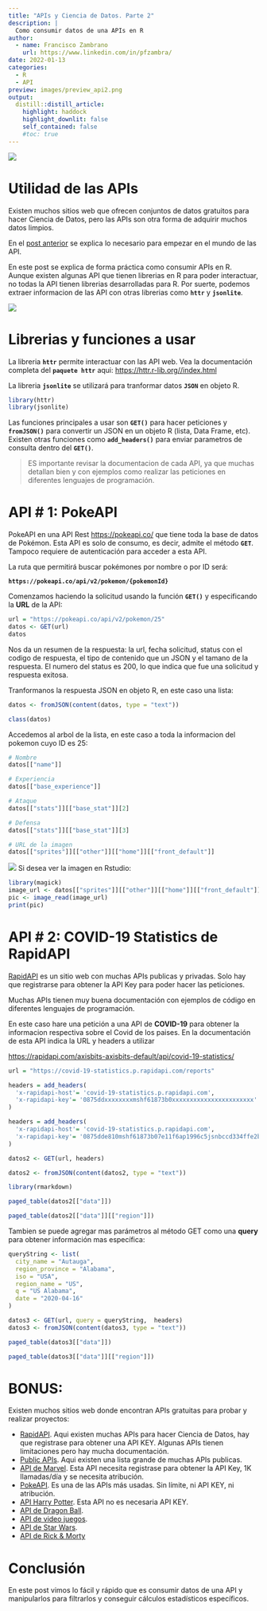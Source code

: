 ```yaml
---
title: "APIs y Ciencia de Datos. Parte 2"
description: |
  Como consumir datos de una APIs en R
author:
  - name: Francisco Zambrano
    url: https://www.linkedin.com/in/pfzambra/
date: 2022-01-13
categories:
  - R
  - API
preview: images/preview_api2.png
output: 
  distill::distill_article:
    highlight: haddock
    highlight_downlit: false
    self_contained: false
    #toc: true
---
```


![](images/preview_api2.png)

Utilidad de las APIs
==========================================================

Existen muchos sitios web que ofrecen conjuntos de datos gratuitos para hacer Ciencia de Datos, pero las APIs son otra forma de adquirir muchos datos limpios. 

En el [post anterior](https://francisco-data.netlify.app/posts/2021-12-30-api-data-science-1/) se explica lo necesario para empezar en el mundo de las API.

En este post se explica de forma práctica como consumir APIs en R. Aunque existen algunas API que tienen librerias en R para poder interactuar, no todas la API tienen librerias desarrolladas para R. Por suerte, podemos extraer informacion de las API con otras librerias como **`httr`** y **`jsonlite`**.

![](images/api edteam.jpg)

Librerias y funciones a usar
========================================================

La libreria **`httr`** permite interactuar con las API web. Vea la documentación completa del **`paquete httr`** aqui: <https://httr.r-lib.org//index.html>

La libreria **`jsonlite`** se utilizará para tranformar datos **`JSON`** en objeto R.

```r
library(httr)
library(jsonlite)
```

Las funciones principales a usar son **`GET()`** para hacer peticiones y **`fromJSON()`** para convertir un JSON en un objeto R (lista, Data Frame, etc). Existen otras funciones como **`add_headers()`** para enviar parametros de consulta dentro del **`GET()`**.

> ES importante revisar la documentacion de cada API, ya que muchas detallan bien y con ejemplos como realizar las peticiones en diferentes lenguajes de programación.

API # 1: PokeAPI
=========================================

PokeAPI en una API Rest <https://pokeapi.co/> que tiene toda la base de datos de Pokémon. Esta API es solo de consumo, es decir, admite el método **`GET`**. Tampoco requiere de autenticación para acceder a esta API.

La ruta que permitirá buscar pokémones por nombre o por ID será:

**`https://pokeapi.co/api/v2/pokemon/{pokemonId}`**

Comenzamos haciendo la solicitud usando la función **`GET()`** y especificando la **URL** de la API:

```r
url = "https://pokeapi.co/api/v2/pokemon/25"
datos <- GET(url)
datos
```

Nos da un resumen de la respuesta: la url, fecha solicitud, status con el codigo de respuesta, el tipo de contenido que un JSON y el tamano de la respuesta. El numero del status es 200, lo que indica que fue una solicitud y respuesta exitosa.

Tranformanos la respuesta JSON en objeto R, en este caso una lista:

```r
datos <- fromJSON(content(datos, type = "text"))
```

```r
class(datos)
```

Accedemos al arbol de la lista, en este caso a toda la informacion del pokemon cuyo ID es 25:

```r
# Nombre
datos[["name"]]
```


```r
# Experiencia
datos[["base_experience"]]
```

```r
# Ataque
datos[["stats"]][["base_stat"]][2]
```

```r
# Defensa
datos[["stats"]][["base_stat"]][3]
```

```r
# URL de la imagen
datos[["sprites"]][["other"]][["home"]][["front_default"]]
```

![](https://raw.githubusercontent.com/PokeAPI/sprites/master/sprites/pokemon/other/home/25.png)
Si desea ver la imagen en Rstudio:

```r
library(magick)
image_url <- datos[["sprites"]][["other"]][["home"]][["front_default"]]
pic <- image_read(image_url)
print(pic)
```

API # 2: COVID-19 Statistics de RapidAPI
===============================================

[RapidAPI](https://rapidapi.com/hub) es un sitio web con muchas APIs publicas y privadas. Solo hay que registrarse para obtener la API Key para poder hacer las peticiones. 

Muchas APIs tienen muy buena documentación con ejemplos de código en diferentes lenguajes de programación.

En este caso hare una petición a una API de **COVID-19** para obtener la informacion respectiva sobre el Covid de los paises. En la documentación de esta API indica la URL y headers a utilizar 

<https://rapidapi.com/axisbits-axisbits-default/api/covid-19-statistics/>


```r
url = "https://covid-19-statistics.p.rapidapi.com/reports"
```

```r
headers = add_headers(
  'x-rapidapi-host'= 'covid-19-statistics.p.rapidapi.com',
  'x-rapidapi-key'= '0875ddxxxxxxxxmshf61873b0xxxxxxxxxxxxxxxxxxxxxxx'
)
```

```r
headers = add_headers(
  'x-rapidapi-host'= 'covid-19-statistics.p.rapidapi.com',
  'x-rapidapi-key'= '0875dde810mshf61873b07e11f6ap1996c5jsnbccd334ffe2b'
)
```

```r
datos2 <- GET(url, headers)

datos2 <- fromJSON(content(datos2, type = "text"))
```


```r
library(rmarkdown)

paged_table(datos2[["data"]])
```


```r
paged_table(datos2[["data"]][["region"]])
```


Tambien se puede agregar mas parámetros al método GET como una **query** para obtener información mas específica:

```r
queryString <- list(
  city_name = "Autauga",
  region_province = "Alabama",
  iso = "USA",
  region_name = "US",
  q = "US Alabama",
  date = "2020-04-16"
)
```

```r
datos3 <- GET(url, query = queryString,  headers)
datos3 <- fromJSON(content(datos3, type = "text"))
```

```r
paged_table(datos3[["data"]])
```

```r
paged_table(datos3[["data"]][["region"]])
```


BONUS:
=============================================

Existen muchos sitios web donde encontran APIs gratuitas para probar y realizar proyectos:

- [RapidAPI](https://rapidapi.com/hub). Aqui existen muchas APIs para hacer Ciencia de Datos, hay que registrase para obtener una API KEY. Algunas APIs tienen limitaciones pero hay mucha documentación.
- [Public APIs](https://github.com/public-apis/public-apis). Aqui existen una lista grande de muchas APIs publicas.
- [API de Marvel](https://developer.marvel.com/docs). Esta API necesita registrase para obtener la API Key, 1K llamadas/día y se necesita atribución.
- [PokeAPI](https://pokeapi.co/). Es una de las APIs más usadas. Sin límite, ni API KEY, ni atribución.
- [API Harry Potter](https://hp-api.herokuapp.com/). Esta API no es necesaria API KEY.
- [API de Dragon Ball](https://dragon-ball-api.herokuapp.com/documentation).
- [API de video juegos](https://api-docs.igdb.com/).
- [API de Star Wars](https://swapi.dev/).
- [API de Rick & Morty](https://rickandmortyapi.com/)


Conclusión
===========================================

En este post vimos lo fácil y rápido que es consumir datos de una API y manipularlos para filtrarlos y conseguir cálculos estadísticos específicos.












































